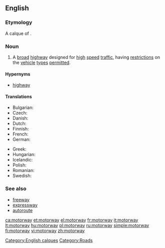 ==English==
{{wikipedia}}

===Etymology===
A calque of {{etyl|de|-}} {{term|Autobahn|lang=de}}.

===Noun===
{{en-noun}}

# {{context|British|Ireland|New Zealand|parts of Australia}} A [[broad]] [[highway]] designed for [[high]] [[speed]] [[traffic]], having [[restriction]]s on the [[vehicle]] [[type]]s [[permitted]].

====Hypernyms====
* [[highway]]

====Translations====
{{trans-top|broad highway}}
* Bulgarian: {{t-|bg|автомагистрала|f|tr=ávtomagistrála}}
* Czech: {{t+|cs|dálnice|f}}
* Danish: {{t|da|motorvej}}
* Dutch: {{t+|nl|snelweg}}
* Finnish: {{t+|fi|moottoritie}}
* French: {{t+|fr|autoroute|f}}
* German: {{t+|de|Autobahn}}
{{trans-mid}}
* Greek: {{t+|el|αυτοκινητόδρομος|m|tr=aftokinitóðromos}}
* Hungarian: {{t+|hu|autópálya}}
* Icelandic: {{t|is|hraðbraut|f}}
* Polish: {{t+|pl|autostrada|f}}
* Romanian: {{t-|ro|autostradă|f}}
* Swedish: {{t+|sv|motorväg}}
{{trans-bottom}}

===See also===
* [[freeway]]
* [[expressway]]
* [[autoroute]]

[[Category:English calques]]
[[Category:Roads]]

[[ca:motorway]]
[[et:motorway]]
[[el:motorway]]
[[fr:motorway]]
[[it:motorway]]
[[lt:motorway]]
[[hu:motorway]]
[[pl:motorway]]
[[ru:motorway]]
[[simple:motorway]]
[[fi:motorway]]
[[vi:motorway]]
[[zh:motorway]]